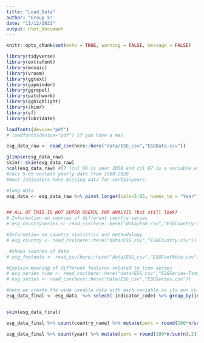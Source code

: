 ```yaml
---
title: "Load_Data"
author: "Group 5"
date: "11/12/2021"
output: html_document
---
```


```r
knitr::opts_chunk$set(echo = TRUE, warning = FALSE, message = FALSE)
```



```r
library(tidyverse)
library(extrafont)
library(mosaic)
library(vroom)
library(ggtext)
library(gapminder)
library(ggrepel)
library(patchwork)
library(gghighlight)
library(skimr)
library(sf)
library(lubridate)

loadfonts(device="pdf")
# loadfonts(device="pdf") if you have a mac
```

```r


esg_data_raw <- read_csv(here::here("data/ESG_csv","ESGData.csv"))

glimpse(esg_data_raw)
skimr::skim(esg_data_raw)
ncol(esg_data_raw) #67 (col 66 is year 2050 and col 67 is a variable with no information names X67)
#cols 5-65 contain yearly data from 1960-2020
#most indicators have missing data for certainyears. 

#long data 
esg_data <- esg_data_raw %>% pivot_longer(cols=5:65, names_to = "Year") %>% select(-`2050`,-`X67`) %>% janitor::clean_names()


## ALL OF THIS IS NOT SUPER USEFUL FOR ANALYIS (but still look)
# Information on sources of different country series
# esg_countryseries <- read_csv(here::here("data/ESG_csv","ESGCountry-Series.csv"))

#Information on country statistics and methodology
# esg_country <- read_csv(here::here("data/ESG_csv","ESGCountry.csv"))

 #Shows sources of data
# esg_footnote <- read_csv(here::here("data/ESG_csv","ESGFootNote.csv"))

#Explain meaning of different features related to time series
# esg_series_time <- read_csv(here::here("data/ESG_csv","ESGSeries-Time.csv"))
# esg_series <- read_csv(here::here("data/ESG_csv","ESGSeries.csv"))

```   

```r



#here we create the wide useable data with each variable as its own column
esg_data_final <- esg_data  %>% select(-indicator_code) %>% group_by(indicator_name) %>% pivot_wider(names_from = indicator_name, values_from = value)


skim(esg_data_final)

esg_data_final %>% count(country_name) %>% mutate(perc = round(100*n/sum(n),2))

esg_data_final %>% count(year) %>% mutate(perc = round(100*n/sum(n),2))
  
```


